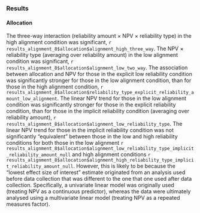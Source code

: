 ### Results

#### Allocation {#results-alignment-8-allocation}

The three-way interaction
(reliability amount $\times$ NPV $\times$ reliability type) in the high
alignment condition was significant,
`r results_alignment_8$allocation$alignment_high_three_way`. The NPV
$\times$ reliability type (averaging over reliability amount) in the low
alignment condition was significant,
`r results_alignment_8$allocation$alignment_low_two_way`. The association
between allocation and NPV for those in the explicit low reliability
condition was significantly stronger for those in the low alignment condition,
than for those in the high alignment condition,
`r results_alignment_8$allocation$reliability_type_explicit_reliability_amount_low_alignment`.
The linear NPV trend for those in the low alignment condition was
significantly stronger for those in the explicit reliability condition, than for
those in the implicit reliability condition (averaging over reliability amount),
`r results_alignment_8$allocation$alignment_low_reliability_type`. The linear
NPV trend for those in the implicit reliability condition was not
significantly "equivalent" between those in the low and high reliability
conditions for both those in the low alignment
`r results_alignment_8$allocation$alignment_low_reliability_type_implicit_reliability_amount_null`
and high alignment conditions
`r results_alignment_8$allocation$alignment_high_reliability_type_implicit_reliability_amount_null`.
However, this is likely to be because the "lowest effect size of interest"
estimate originated from an analysis used before data collection that was
different to the one that one used after data collection. Specifically, a
univariate linear model was originally used (treating NPV as a continuous
predictor), whereas the data were ultimately analysed using a multivariate
linear model (treating NPV as a repeated measures factor).

